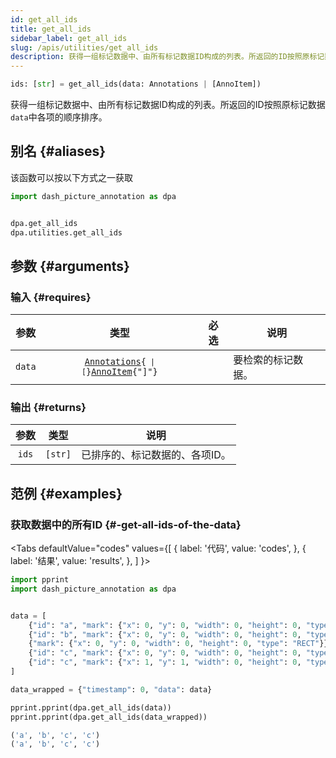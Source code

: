 ```yaml
---
id: get_all_ids
title: get_all_ids
sidebar_label: get_all_ids
slug: /apis/utilities/get_all_ids
description: 获得一组标记数据中、由所有标记数据ID构成的列表。所返回的ID按照原标记数据中各项的顺序排序。
---
```





<APITopBar type="func" source="utilities.get_all_ids" />

```python
ids: [str] = get_all_ids(data: Annotations | [AnnoItem])
```

获得一组标记数据中、由所有标记数据ID构成的列表。所返回的ID按照原标记数据`data`中各项的顺序排序。

## 别名 {#aliases}

该函数可以按以下方式之一获取

```python
import dash_picture_annotation as dpa


dpa.get_all_ids
dpa.utilities.get_all_ids
```

## 参数 {#arguments}

### 输入 {#requires}

|  参数  |                                                    类型                                                     |               必选                | <center>说明</center> |
| :----: | :---------------------------------------------------------------------------------------------------------: | :-------------------------------: | --------------------- |
| `data` | <code>[Annotations](../typehints/Annotations.mdx){` \| [`}[AnnoItem](../typehints/AnnoItem.mdx){"]"}</code> | <InlineIcon icon={vsiCheckIcon}/> | 要检索的标记数据。    |

### 输出 {#returns}

| 参数  |  类型   | <center>说明</center>           |
| :---: | :-----: | :------------------------------ |
| `ids` | `[str]` | 已排序的、标记数据的、各项ID。 |

## 范例 {#examples}

### <IconObjType type="term"/> 获取数据中的所有ID {#-get-all-ids-of-the-data}

<Tabs
  defaultValue="codes"
  values={[
    { label: '代码', value: 'codes', },
    { label: '结果', value: 'results', },
  ]
}>

<TabItem value="codes">

```python title="get_all_ids.py" showLineNumbers
import pprint
import dash_picture_annotation as dpa


data = [
    {"id": "a", "mark": {"x": 0, "y": 0, "width": 0, "height": 0, "type": "RECT"}},
    {"id": "b", "mark": {"x": 0, "y": 0, "width": 0, "height": 0, "type": "RECT"}},
    {"mark": {"x": 0, "y": 0, "width": 0, "height": 0, "type": "RECT"}},
    {"id": "c", "mark": {"x": 0, "y": 0, "width": 0, "height": 0, "type": "RECT"}},
    {"id": "c", "mark": {"x": 1, "y": 1, "width": 0, "height": 0, "type": "RECT"}},
]

data_wrapped = {"timestamp": 0, "data": data}

pprint.pprint(dpa.get_all_ids(data))
pprint.pprint(dpa.get_all_ids(data_wrapped))
```

</TabItem>

<TabItem value="results">

```python
('a', 'b', 'c', 'c')
('a', 'b', 'c', 'c')
```

</TabItem>

</Tabs>
